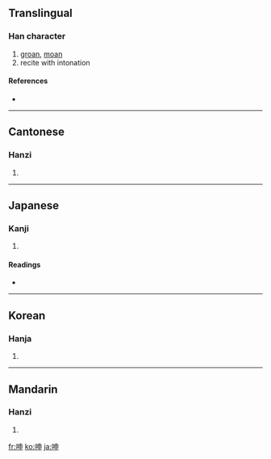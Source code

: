 ==Translingual==

===Han character===
{{Han char|rn=30|rad=口|as=05|sn=8|four=6500<sub>6</sub>|canj=口中田中 (RLWL)}}

# [[groan]], [[moan]]
# recite with intonation

====References====
* {{Han ref|kx=0183.130|dkj=03470|dj=0402.130|hdz=10600.030|uh=547B|ud=21627|bh=A944|bd=43332}}

----

==Cantonese==

===Hanzi===
{{yue-hanzi|jyut=|y=san1}}

# {{defn|Cantonese}}

----

==Japanese==

===Kanji===
{{ja-kanji|grade=|rs=口05}}

# {{defn|Japanese}}

====Readings====
* {{ja-readings|on=[[しん]] (shin)|kun=[[うたう]] (utau), [[うめく]] (umeku)}}

----

==Korean==

===Hanja===
{{ko-hanja|hangeul=신|rv=sin|mr=sin}}

# {{defn|Korean}}

----

==Mandarin==

===Hanzi===
{{cmn-hanzi|pin=[[shēn]] ([[shen1]]), [[xū]] ([[xu1]])|wg=shen<sup>1</sup>, hsü<sup>1</sup>}}

# {{defn|Mandarin}}

[[fr:呻]]
[[ko:呻]]
[[ja:呻]]